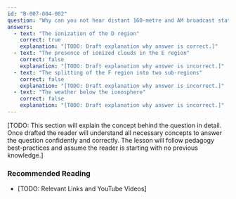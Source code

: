 ```yaml
---
id: "B-007-004-002"
question: "Why can you not hear distant 160-metre and AM broadcast stations during daytime hours?"
answers:
  - text: "The ionization of the D region"
    correct: true
    explanation: "[TODO: Draft explanation why answer is correct.]"
  - text: "The presence of ionized clouds in the E region"
    correct: false
    explanation: "[TODO: Draft explanation why answer is incorrect.]"
  - text: "The splitting of the F region into two sub-regions"
    correct: false
    explanation: "[TODO: Draft explanation why answer is incorrect.]"
  - text: "The weather below the ionosphere"
    correct: false
    explanation: "[TODO: Draft explanation why answer is incorrect.]"
---
```


[TODO: This section will explain the concept behind the question in detail. Once drafted the reader will understand all necessary concepts to answer the question confidently and correctly. The lesson will follow pedagogy best-practices and assume the reader is starting with no previous knowledge.]

### Recommended Reading

- [TODO: Relevant Links and YouTube Videos]
